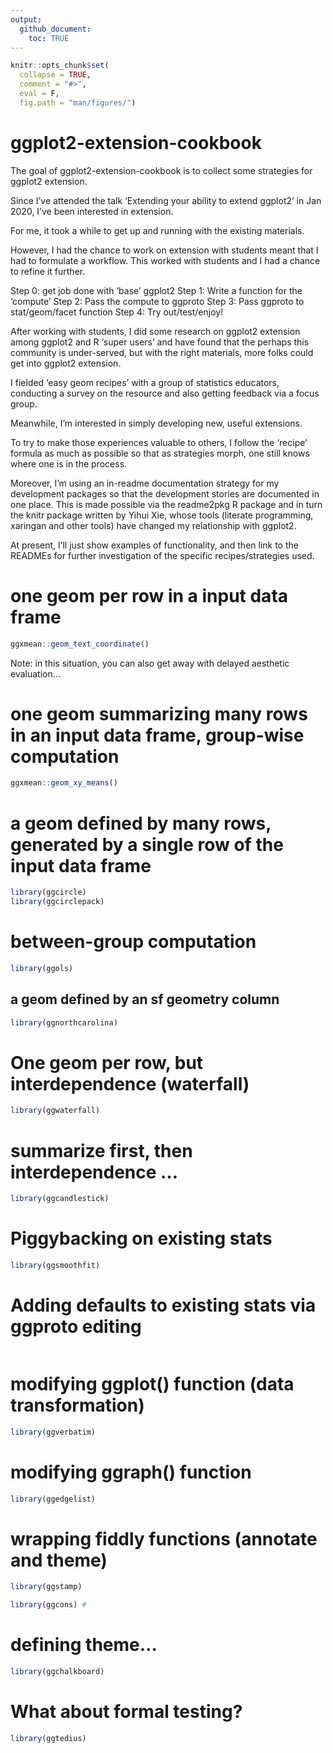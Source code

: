 ```yaml
---
output: 
  github_document:
    toc: TRUE
---
```


<!-- README.md is generated from README.Rmd. Please edit that file -->

```r
knitr::opts_chunk$set(
  collapse = TRUE,
  comment = "#>",
  eval = F,
  fig.path = "man/figures/")

```

# ggplot2-extension-cookbook

<!-- badges: start -->
<!-- badges: end -->

The goal of ggplot2-extension-cookbook is to collect some strategies for ggplot2 extension.  

Since I've attended the talk 'Extending your ability to extend ggplot2' in Jan 2020, I've been interested in extension.  

For me, it took a while to get up and running with the existing materials. 

However, I had the chance to work on extension with students meant that I had to formulate a workflow.  This worked with students and I had a chance to refine it further. 

Step 0: get job done with 'base' ggplot2
Step 1: Write a function for the 'compute'
Step 2: Pass the compute to ggproto
Step 3: Pass ggproto to stat/geom/facet function
Step 4: Try out/test/enjoy!

After working with students, I did some research on ggplot2 extension among ggplot2 and R 'super users' and have found that the perhaps this community is under-served, but with the right materials, more folks could get into ggplot2 extension.

I fielded 'easy geom recipes' with a group of statistics educators, conducting a survey on the resource and also getting feedback via a focus group.

Meanwhile, I'm interested in simply developing new, useful extensions. 

To try to make those experiences valuable to others, I follow the 'recipe' formula as much as possible so that as strategies morph, one still knows where one is in the process.

Moreover, I'm using an in-readme documentation strategy for my development packages so that the development stories are documented in one place. This is made possible via the readme2pkg R package and in turn the knitr package written by Yihui Xie, whose tools (literate programming, xaringan and other tools) have changed my relationship with ggplot2. 

At present, I'll just show examples of functionality, and then link to the READMEs for further investigation of the specific recipes/strategies used. 


# one geom per row in a input data frame

```r
ggxmean::geom_text_coordinate()
```

Note: in this situation, you can also get away with delayed aesthetic evaluation...


# one geom summarizing many rows in an input data frame, group-wise computation

```r
ggxmean::geom_xy_means()
```

# a geom defined by many rows, generated by a single row of the input data frame




```r
library(ggcircle)
library(ggcirclepack)
```


# between-group computation

```r
library(ggols)
```


## a geom defined by an sf geometry column

```r
library(ggnorthcarolina)
```


# One geom per row, but interdependence (waterfall)

```r
library(ggwaterfall)
```

# summarize first, then interdependence ...

```r
library(ggcandlestick)
```

# Piggybacking on existing stats

```r
library(ggsmoothfit)
```

# Adding defaults to existing stats via ggproto editing

```r

```


# modifying ggplot() function (data transformation)

```r
library(ggverbatim)
```


# modifying ggraph() function

```r
library(ggedgelist)
```


# wrapping fiddly functions (annotate and theme)

```r
library(ggstamp)
```

```r
library(ggcons) # 
```

# defining theme...

```r
library(ggchalkboard)
```

# What about formal testing?

```r
library(ggtedius)
```
